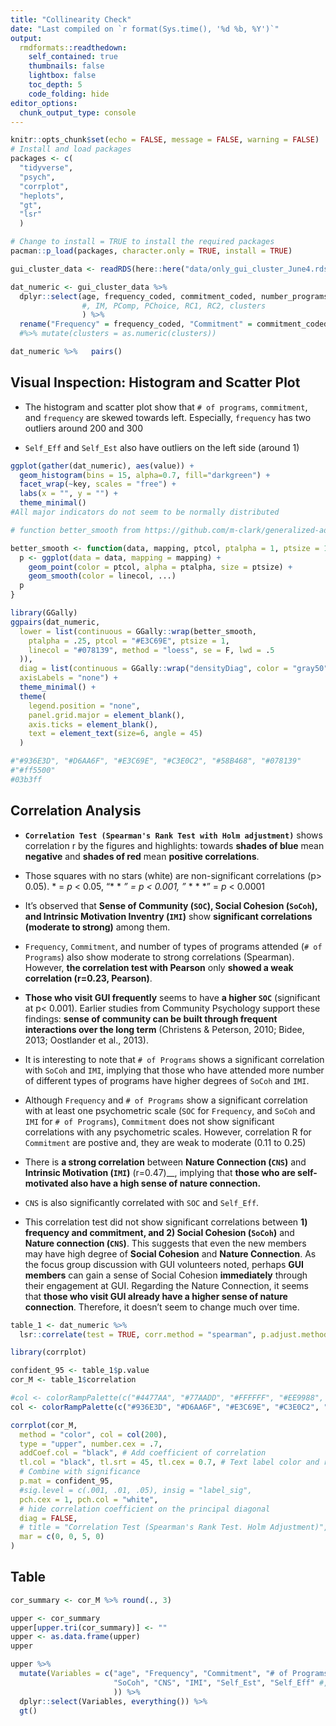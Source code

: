 ```yaml
---
title: "Collinearity Check"
date: "Last compiled on `r format(Sys.time(), '%d %b, %Y')`"
output:
  rmdformats::readthedown:
    self_contained: true
    thumbnails: false
    lightbox: false
    toc_depth: 5
    code_folding: hide
editor_options: 
  chunk_output_type: console
---
```



```r
knitr::opts_chunk$set(echo = FALSE, message = FALSE, warning = FALSE)
# Install and load packages
packages <- c(
  "tidyverse",
  "psych",
  "corrplot",
  "heplots",
  "gt",
  "lsr"
  )

# Change to install = TRUE to install the required packages
pacman::p_load(packages, character.only = TRUE, install = TRUE)
```


```r
gui_cluster_data <- readRDS(here::here("data/only_gui_cluster_June4.rds"))
```

```r
dat_numeric <- gui_cluster_data %>%
  dplyr::select(age, frequency_coded, commitment_coded, number_programs, SOC, SoCoh, CNS, IMI, Self_Est, Self_Eff
                #, IM, PComp, PChoice, RC1, RC2, clusters
                ) %>%
  rename("Frequency" = frequency_coded, "Commitment" = commitment_coded, "# of Programs" = number_programs) 
  #%>% mutate(clusters = as.numeric(clusters))

dat_numeric %>%   pairs()
```


## Visual Inspection: Histogram and Scatter Plot

- The histogram and scatter plot show that `# of programs`, `commitment`, and `frequency` are skewed towards left. Especially, `frequency` has two outliers around 200 and 300

- `Self_Eff` and `Self_Est` also have outliers on the left side (around 1)

```r
ggplot(gather(dat_numeric), aes(value)) +
  geom_histogram(bins = 15, alpha=0.7, fill="darkgreen") +
  facet_wrap(~key, scales = "free") +
  labs(x = "", y = "") +
  theme_minimal()
#All major indicators do not seem to be normally distributed
```

```r
# function better_smooth from https://github.com/m-clark/generalized-additive-models/blob/master/funcs/better_smooth.R

better_smooth <- function(data, mapping, ptcol, ptalpha = 1, ptsize = 1, linecol, ...) {
  p <- ggplot(data = data, mapping = mapping) +
    geom_point(color = ptcol, alpha = ptalpha, size = ptsize) +
    geom_smooth(color = linecol, ...)
  p
}
```

```r
library(GGally)
ggpairs(dat_numeric,
  lower = list(continuous = GGally::wrap(better_smooth,
    ptalpha = .25, ptcol = "#E3C69E", ptsize = 1,
    linecol = "#078139", method = "loess", se = F, lwd = .5
  )),
  diag = list(continuous = GGally::wrap("densityDiag", color = "gray50", lwd = .5)),
  axisLabels = "none") +
  theme_minimal() +
  theme(
    legend.position = "none",
    panel.grid.major = element_blank(),
    axis.ticks = element_blank(),
    text = element_text(size=6, angle = 45)
  )

#"#936E3D", "#D6AA6F", "#E3C69E", "#C3E0C2", "#58B468", "#078139"
#"#ff5500"
#03b3ff
```

## Correlation Analysis
- __`Correlation Test (Spearman's Rank Test with Holm adjustment)`__ shows correlation r by the figures and highlights: towards __shades of blue__ mean __negative__ and __shades of red__ mean __positive correlations__. 

- Those squares with no stars (white) are non-significant correlations (p> 0.05). * = _p_ < 0.05, "* * *" = _p_ < 0.001, "* * * * " = _p_ < 0.0001

- It's observed that __Sense of Community (`SOC`),  Social Cohesion (`SoCoh`), and Intrinsic Motivation Inventry (`IMI`)__ show __significant correlations (moderate to strong)__ among them.   

<!-- - The subset of __Intrinsic Motivation Inventry (`IMI`)__, including __Intrinsic Motivation (enjoyment/ intetests: `IM`)__, __Perceived Competence (`PComp`)__ and __Perceived Chocie (`PChoice`)__ also __show significant correlations__ with `SOC` and `SoCoh` (however, the correlations are weaker compared to the ones with `IMI`) -->

- `Frequency`, `Commitment`, and number of types of programs attended (`# of Programs`) also show moderate to strong correlations (Spearman). However, __the correlation test with Pearson__ only __showed a weak correlation (r=0.23, Pearson)__.
  
- __Those who visit GUI frequently__ seems to have __a higher `SOC`__ (significant at p< 0.001). Earlier studies from Community Psychology support these findings: __sense of community can be built through frequent interactions over the long term__ (Christens & Peterson, 2010; Bidee, 2013; Oostlander et al., 2013). 

- It is interesting to note that `# of Programs` shows a significant correlation with `SoCoh` and `IMI`, implying that those who have attended more number of different types of programs have higher degrees of `SoCoh` and `IMI`.

- Although `Frequency` and `# of Programs` show a significant correlation with at least one psychometric scale (`SOC` for `Frequency`, and `SoCoh` and `IMI` for `# of Programs`), `Commitment` does not show significant correlations with any psychometric scales. However, correlation R for `Commitment` are postive and, they are weak to moderate (0.11 to 0.25)


<!-- Whereas, `SoCoh` (Social Cohesion) does not show any significant correlations with  `Frequency` and `Commitment`, indicating that `SoCoh` does not develop over time through frequent interactions.     -->
  
- There is __a strong correlation__ between __Nature Connection (`CNS`)__ and __Intrinsic Motivation (`IMI`)__ (r=0.47)__, implying that __those who are self-motivated also have a high sense of nature connection.__

- `CNS` is also significantly correlated with `SOC` and `Self_Eff`.
  
<!-- - The number of __program types attended__ (`# of Programs`) shows __significant positive correlations__ with __`Frequency`, `Commitment`, Sense of Community (`SOC`),  Social Cohesion (`SoCoh`), and Intrinsic Motivation (`IMI`)__. Hence, __more committed members__ with __a higher sense of community__ engage in __a variety of programs__. It is also interesting to note that `# of Programs` shows a significant negative correlation with `age`: __older GUI members__ attend __less variety of GUI programs__. -->

- This correlation test did not show significant correlations between __1) frequency and commitment, and 2) Social Cohesion (`SoCoh`)__ and __Nature connection (`CNS`)__. This suggests that even the new members may have high degree of __Social Cohesion__ and __Nature Connection__. As the focus group discussion with GUI volunteers noted, perhaps __GUI members__ can gain a sense of Social Cohesion __immediately__ through their engagement at GUI. Regarding the Nature Connection, it seems that __those who visit GUI already have a higher sense of nature connection__. Therefore, it doesn't seem to change much over time.

  

```r
table_1 <- dat_numeric %>% 
  lsr::correlate(test = TRUE, corr.method = "spearman", p.adjust.method = "holm")

library(corrplot)

confident_95 <- table_1$p.value
cor_M <- table_1$correlation

#col <- colorRampPalette(c("#4477AA", "#77AADD", "#FFFFFF", "#EE9988", "#BB4444"))
col <- colorRampPalette(c("#936E3D", "#D6AA6F", "#E3C69E", "#C3E0C2", "#58B468", "#078139"))

corrplot(cor_M,
  method = "color", col = col(200),
  type = "upper", number.cex = .7,
  addCoef.col = "black", # Add coefficient of correlation
  tl.col = "black", tl.srt = 45, tl.cex = 0.7, # Text label color and rotation
  # Combine with significance
  p.mat = confident_95,
  #sig.level = c(.001, .01, .05), insig = "label_sig",
  pch.cex = 1, pch.col = "white",
  # hide correlation coefficient on the principal diagonal
  diag = FALSE,
  # title = "Correlation Test (Spearman's Rank Test. Holm Adjustment)",
  mar = c(0, 0, 5, 0)
)
```


<!-- ```{r include=FALSE} -->

<!-- corrplot(cor_M, -->
<!--   method = "color", col = col(200), -->
<!--   type = "upper", number.cex = .7, -->
<!--   #addCoef.col = "black", # Add coefficient of correlation -->
<!--   tl.col = "black", tl.srt = 45, tl.cex = 0.7, # Text label color and rotation -->
<!--   # Combine with significance -->
<!--   p.mat = confident_95, -->
<!--   sig.level = c(.001, .01, .05), insig = "label_sig", -->
<!--   pch.cex = 0, pch.col = "white", -->
<!--   # hide correlation coefficient on the principal diagonal -->
<!--   diag = FALSE, -->
<!--   # title = "Correlation Test (Spearman's Rank Test. Holm Adjustment)", -->
<!--   mar = c(0, 0, 5, 0) -->
<!-- ) -->
<!-- ``` -->

## Table

```r
cor_summary <- cor_M %>% round(., 3)

upper <- cor_summary
upper[upper.tri(cor_summary)] <- ""
upper <- as.data.frame(upper)
upper
```

```r
upper %>%
  mutate(Variables = c("age", "Frequency", "Commitment", "# of Programs", "SOC", 
                       "SoCoh", "CNS", "IMI", "Self_Est", "Self_Eff" #, "IM", "PComp", "PChoice", 
                       )) %>%
  dplyr::select(Variables, everything()) %>%
  gt()
```

